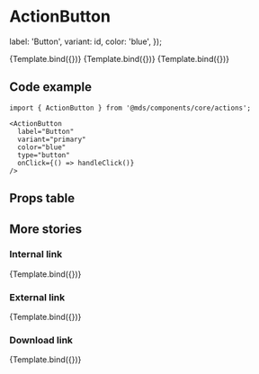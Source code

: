 
<Meta title="Components/core/actions/ActionButton" component={ActionButton} />

# ActionButton

<Description of={ActionButton} />


  label: 'Button',
  variant: id,
  color: 'blue',
});

<Canvas withToolbar>
  <Story name="Primary" args={getProps('primary')}>
    {Template.bind({})}
  </Story>
  <Story name="Secondary" args={getProps('secondary')}>
    {Template.bind({})}
  </Story>
  <Story name="Tertiary" args={getProps('tertiary')}>
    {Template.bind({})}
  </Story>
</Canvas>

## Code example

```tsx
import { ActionButton } from '@mds/components/core/actions';
```

```tsx
<ActionButton
  label="Button"
  variant="primary"
  color="blue"
  type="button"
  onClick={() => handleClick()}
/>
```

## Props table

<ArgsTable of={ActionButton} withToolbar />

## More stories

### Internal link

<Canvas withToolbar>
  <Story
    name="Internal link"
    args={{ label: 'Settings', variant: 'secondary', type: 'link', to: '/settings' }}
  >
    {Template.bind({})}
  </Story>
</Canvas>

### External link

<Canvas withToolbar>
  <Story
    name="External link"
    args={{
      label: 'Signup',
      variant: 'primary',
      color: 'gray',
      type: 'link',
      href: 'https://www.example.com/signup',
      target: '_blank',
    }}
  >
    {Template.bind({})}
  </Story>
</Canvas>

### Download link

<Canvas withToolbar>
  <Story
    name="Download link"
    args={{
      label: 'Download',
      variant: 'tertiary',
      type: 'link',
      href: 'https://www.example.com/invoice.pdf',
      download: 'invoice.pdf',
    }}
  >
    {Template.bind({})}
  </Story>
</Canvas>
